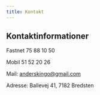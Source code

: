 ```yaml
---
title: Kontakt
---
```


## Kontaktinformationer

Fastnet 75 88 10 50

Mobil 51 52 20 26

Mail: anderskingo@gmail.com

Adresse: Ballevej 41, 7182 Bredsten
